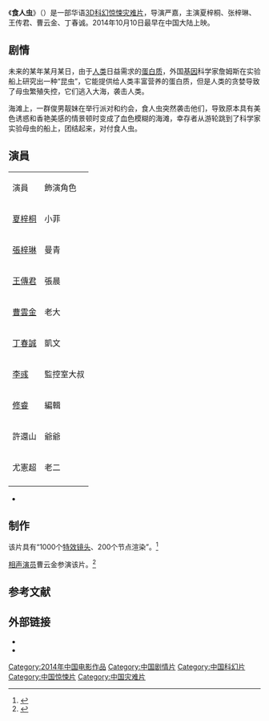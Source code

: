 {{电影信息框
| 片名     = 《食人虫》
| 電影原名 = ''{{lang|en|Bugs}}''
| 圖像     = Bugs poster.jpg
| 圖像說明 = 海报
| 導演     = 严嘉
| 監製     = 
| 製片     = 
| 編劇     = 
| 劇本     = 
| 故事     = 
| 原著     = 
| 旁白     = 
| 統籌     = 
| 主演     = 夏梓桐<br />张梓琳<br />王传君<br />曹云金<br />丁春诚
| 配樂     = 
| 片尾曲   = 
| 攝影     = 
| 剪輯     = 
| 製片商   = [[美亚娱乐有限公司|美亚娱乐有限公司]]<br />珠江电影集团有限公司 
| 片長     = 82分钟
| 產地     = {{CHNML}}
| 語言     = 汉语普通话、英语
| 上映日期 = {{Film date|2014|10|10|中国大陆}} 
| 發行商   = 美亚华天下电影发行有限公司<br />珠江影业传媒股份有限公司    
| 預算     = 
| 票房     = 
| 前集     = 
| 續集     = 
| 中國片名 = 
| 香港片名 = 
| 澳門片名 = 
| 台灣片名 = 
| 新馬片名 = 
| 官方網站 = 
}}
《'''食人虫'''》（{{lang-en|''Bugs''}}）是一部华语[[3D|3D]][[科幻片|科幻]][[惊悚片|惊悚]][[灾难片|灾难片]]，导演严嘉，主演夏梓桐、张梓琳、王传君、曹云金、丁春诚。2014年10月10日最早在中国大陆上映。

==剧情==
未来的某年某月某日，由于[[人类|人类]]日益需求的[[蛋白质|蛋白质]]，外国[[基因|基因]]科学家詹姆斯在实验船上研究出一种“昆虫”，它能提供给人类丰富营养的蛋白质，但是人类的贪婪导致了母虫繁殖失控，它们逃入大海，袭击人类。

海滩上，一群俊男靓妹在举行派对和约会，食人虫突然袭击他们，导致原本具有美色诱惑和香艳美感的情景顿时变成了血色模糊的海滩，幸存者从游轮跳到了科学家实验母虫的船上，团结起来，对付食人虫。

==演員==
{|class="wikitable"
|-style="background:skyblue;color:black;font-weight:bold;text-align:center;"
|演員||飾演角色 
|-
|[[夏梓桐|夏梓桐]]
|小菲
|-
|[[张梓琳|張梓琳]]
|曼青
|-
|[[王傳君|王傳君]]
|張晨
|-
|[[曹云金|曹雲金]]
|老大
|-
|[[丁春誠|丁春誠]]
|凱文
|-
|[[李彧|李彧]]
|監控室大叔
|-
|[[修睿|修睿]]
|編輯
|-
|許還山
|爺爺
|-
|尤憲超
|老二
|-
|}
*

==制作==
该片具有“1000个[[特效镜头|特效镜头]]、200个节点渲染”。<ref>{{cite web |url= http://finance.qq.com/a/20141015/031466.htm |title=《3D食人虫》 打造华语片首个怪兽 |accessdate=2014-10-16|date=2014-10-15 |work=腾讯}}</ref>

[[相声|相声演员]]曹云金参演该片。<ref>{{cite web |url=http://www.sd.xinhuanet.com/news/2014-10/11/c_1112776081.htm |title=《3D食人虫》张梓琳遇险 相声演员曹云金英雄救美 |accessdate=2014-10-16|date=2014-10-11 |work=新华网 |deadurl=yes |archiveurl=https://web.archive.org/web/20150924095955/http://www.sd.xinhuanet.com/news/2014-10/11/c_1112776081.htm |archivedate=2015-09-24 }}</ref>

==参考文献==
{{reflist}}

== 外部链接 ==
*{{douban}}
*{{Mtime|216443}}

{{DEFAULTSORT:S食人虫}}
[[Category:2014年中国电影作品|Category:2014年中国电影作品]]
[[Category:中国剧情片|Category:中国剧情片]]
[[Category:中国科幻片|Category:中国科幻片]]
[[Category:中国惊悚片|Category:中国惊悚片]]
[[Category:中国灾难片|Category:中国灾难片]]